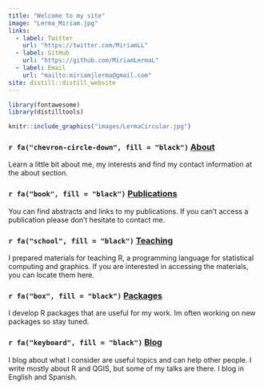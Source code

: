 ```yaml
---
title: "Welcome to my site"
image: "Lerma_Miriam.jpg"
links:
  - label: Twitter
    url: "https://twitter.com/MiriamLL"
  - label: GitHub
    url: "https://github.com/MiriamLermaL"
  - label: Email
    url: "mailto:miriamjlerma@gmail.com"
site: distill::distill_website
---
```



```r
library(fontawesome)
library(distilltools)
```

```r
knitr::include_graphics("images/LermaCircular.jpg")
```

### `r fa("chevron-circle-down", fill = "black")` [**About**](https://www.miriam-lerma.com/about.html)<br>
Learn a little bit about me, my interests and find my contact information at the about section.
<br>  

### `r fa("book", fill = "black")` [**Publications**](https://www.miriam-lerma.com/publications.html)  

You can find abstracts and links to my publications. If you can't access a publication please don't hesitate to contact me.
<br>  

### `r fa("school", fill = "black")` [**Teaching**](https://www.miriam-lerma.com/teaching.html)  
I prepared materials for teaching R, a programming language for statistical computing and graphics. If you are interested in accessing the materials, you can locate them here. 
<br>  

###  `r fa("box", fill = "black")` [**Packages**](https://www.miriam-lerma.com/projects.html)  
I develop R packages that are useful for my work. Im often working on new packages so stay tuned. 
<br>  

### `r fa("keyboard", fill = "black")` [**Blog**](https://www.miriam-lerma.com/blog.html)  
I blog about what I consider are useful topics and can help other people. I write mostly about R and QGIS, but some of my talks are there. I blog in English and Spanish. 
<br>  

